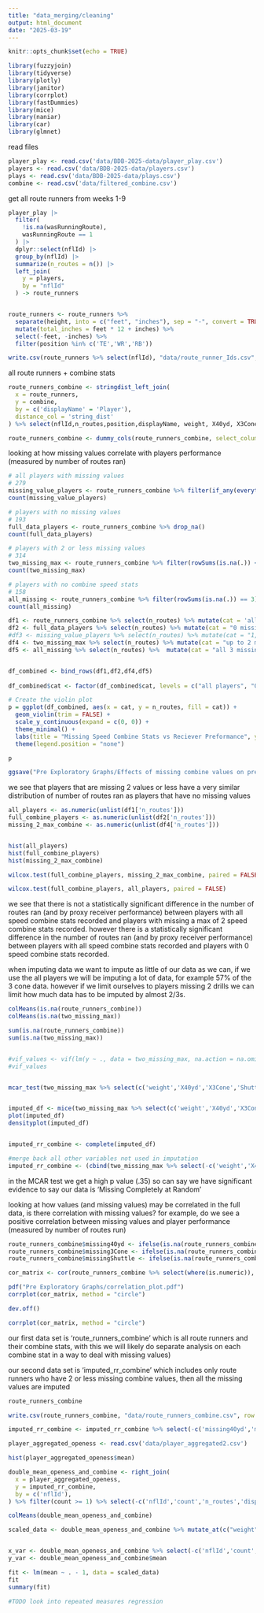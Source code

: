 ```yaml
---
title: "data_merging/cleaning"
output: html_document
date: "2025-03-19"
---
```


```r
knitr::opts_chunk$set(echo = TRUE)
```

```r
library(fuzzyjoin)
library(tidyverse)
library(plotly)
library(janitor)
library(corrplot)
library(fastDummies)
library(mice)
library(naniar)
library(car)
library(glmnet)
```



read files
```r
player_play <- read.csv('data/BDB-2025-data/player_play.csv')
players <- read.csv('data/BDB-2025-data/players.csv')
plays <- read.csv('data/BDB-2025-data/plays.csv')
combine <- read.csv('data/filtered_combine.csv')
```

get all route runners from weeks 1-9
```r
player_play |> 
  filter(
    !is.na(wasRunningRoute),
    wasRunningRoute == 1
  ) |>
  dplyr::select(nflId) |> 
  group_by(nflId) |> 
  summarize(n_routes = n()) |> 
  left_join(
    y = players,
    by = "nflId"
  ) -> route_runners


route_runners <- route_runners %>%
  separate(height, into = c("feet", "inches"), sep = "-", convert = TRUE) %>%
  mutate(total_inches = feet * 12 + inches) %>%
  select(-feet, -inches) %>% 
  filter(position %in% c('TE','WR','RB'))

write.csv(route_runners %>% select(nflId), "data/route_runner_Ids.csv", row.names = FALSE)
```



all route runners + combine stats 
```r
route_runners_combine <- stringdist_left_join(
  x = route_runners,
  y = combine,
  by = c('displayName' = 'Player'),
  distance_col = 'string_dist'
) %>% select(nflId,n_routes,position,displayName, weight, X40yd, X3Cone, Shuttle, total_inches)

route_runners_combine <- dummy_cols(route_runners_combine, select_columns = "position", remove_first_dummy = F, remove_selected_columns = T)
```


looking at how missing values correlate with players performance (measured by number of routes ran)
```r
# all players with missing values
# 279
missing_value_players <- route_runners_combine %>% filter(if_any(everything(), is.na))
count(missing_value_players)

# players with no missing values
# 193
full_data_players <- route_runners_combine %>% drop_na()
count(full_data_players)

# players with 2 or less missing values
# 314
two_missing_max <- route_runners_combine %>% filter(rowSums(is.na(.)) <= 2)
count(two_missing_max)

# players with no combine speed stats
# 158
all_missing <- route_runners_combine %>% filter(rowSums(is.na(.)) == 3)
count(all_missing)

df1 <- route_runners_combine %>% select(n_routes) %>% mutate(cat = 'all players')
df2 <- full_data_players %>% select(n_routes) %>% mutate(cat = "0 missing")
#df3 <- missing_value_players %>% select(n_routes) %>% mutate(cat = "1,2,3 missing")
df4 <- two_missing_max %>% select(n_routes) %>% mutate(cat = "up to 2 missing")
df5 <- all_missing %>% select(n_routes) %>%  mutate(cat = "all 3 missing")


df_combined <- bind_rows(df1,df2,df4,df5)
                         
df_combined$cat <- factor(df_combined$cat, levels = c("all players", "0 missing", "up to 2 missing", 'all 3 missing'))

# Create the violin plot
p = ggplot(df_combined, aes(x = cat, y = n_routes, fill = cat)) +
  geom_violin(trim = FALSE) + 
  scale_y_continuous(expand = c(0, 0)) +
  theme_minimal() +
  labs(title = "Missing Speed Combine Stats vs Reciever Preformance", y = "Preformance (num routes)", x = "Number of missing combine speed stats") +
  theme(legend.position = "none")

p

ggsave("Pre Exploratory Graphs/Effects of missing combine values on preformance.png", plot = p, width = 8, height = 6, dpi = 300)
```
we see that players that are missing 2 values or less have a very similar distribution of number of routes ran as players that have no missing values

```r

all_players <- as.numeric(unlist(df1['n_routes']))
full_combine_players <- as.numeric(unlist(df2['n_routes']))
missing_2_max_combine <- as.numeric(unlist(df4['n_routes']))


hist(all_players)
hist(full_combine_players)
hist(missing_2_max_combine)

wilcox.test(full_combine_players, missing_2_max_combine, paired = FALSE)

wilcox.test(full_combine_players, all_players, paired = FALSE)


```
we see that there is not a statistically significant difference in the number of routes ran (and by proxy receiver performance) between players with all speed combine stats recorded and players with missing a max of 2 speed combine stats recorded. however there is a statistically significant difference in the number of routes ran (and by proxy receiver performance) between players with all speed combine stats recorded and players with 0 speed combine stats recorded.




when imputing data we want to impute as little of our data as we can, if we use the all players we will be imputing a lot of data, for example 57% of the 3 cone data. however if we limit ourselves to players missing 2 drills we can limit how much data has to be imputed by almost 2/3s.
```r
colMeans(is.na(route_runners_combine))
colMeans(is.na(two_missing_max))

sum(is.na(route_runners_combine))
sum(is.na(two_missing_max))


#vif_values <- vif(lm(y ~ ., data = two_missing_max, na.action = na.omit))
#vif_values


mcar_test(two_missing_max %>% select(c('weight','X40yd','X3Cone','Shuttle','total_inches')))


imputed_df <- mice(two_missing_max %>% select(c('weight','X40yd','X3Cone','Shuttle','total_inches')), method = "cart")
plot(imputed_df)
densityplot(imputed_df)


imputed_rr_combine <- complete(imputed_df)

#merge back all other variables not used in imputation
imputed_rr_combine <- (cbind(two_missing_max %>% select(-c('weight','X40yd','X3Cone','Shuttle','total_inches')),imputed_rr_combine))

```
in the MCAR test we get a high p value (.35) so can say we have significant evidence to say our data is 'Missing Completely at Random'




looking at how values (and missing values) may be correlated in the full data, is there correlation with missing values? for example, do we see a positive correlation between missing values and player performance (measured by number of routes run)
```r

route_runners_combine$missing40yd <- ifelse(is.na(route_runners_combine$X40yd), 1, 0)
route_runners_combine$missing3Cone <- ifelse(is.na(route_runners_combine$X3Cone), 1, 0)
route_runners_combine$missingShuttle <- ifelse(is.na(route_runners_combine$Shuttle), 1, 0)

```


```r
cor_matrix <- cor(route_runners_combine %>% select(where(is.numeric)), use = "pairwise.complete.obs")

pdf("Pre Exploratory Graphs/correlation_plot.pdf")
corrplot(cor_matrix, method = "circle")

dev.off()

corrplot(cor_matrix, method = "circle")

```

our first data set is 'route_runners_combine' which is all route runners and their combine stats, with this we will likely do separate analysis on each combine stat in a way to deal with missing values)

our second data set is 'imputed_rr_combine' which includes only route runners who have 2 or less missing combine values, then all the missing values are imputed
```r

route_runners_combine

write.csv(route_runners_combine, "data/route_runners_combine.csv", row.names = FALSE)

imputed_rr_combine <- imputed_rr_combine %>% select(-c('missing40yd','missing3Cone','missingShuttle'))

```



```r
player_aggregated_openess <- read.csv('data/player_aggregated2.csv')

hist(player_aggregated_openess$mean)
```


```r

double_mean_openess_and_combine <- right_join(
  x = player_aggregated_openess,
  y = imputed_rr_combine,
  by = c('nflId'),
) %>% filter(count >= 1) %>% select(-c('nflId','count','n_routes','displayName'))

colMeans(double_mean_openess_and_combine)

scaled_data <- double_mean_openess_and_combine %>% mutate_at(c("weight", "total_inches", "X40yd","X3Cone","Shuttle"), ~(scale(.) %>% as.vector))


x_var <- double_mean_openess_and_combine %>% select(-c('nflId','count','n_routes','displayName','mean'))
y_var <- double_mean_openess_and_combine$mean

fit <- lm(mean ~ . - 1, data = scaled_data)
fit
summary(fit)

#TODO look into repeated measures regression

```